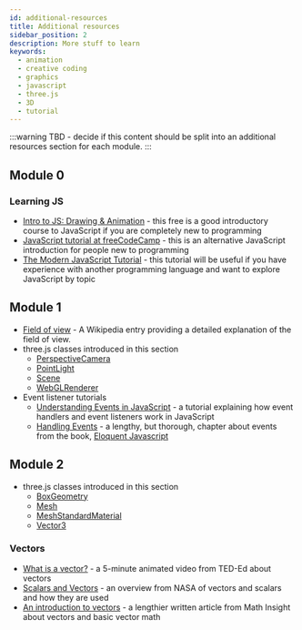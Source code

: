 ```yaml
---
id: additional-resources
title: Additional resources
sidebar_position: 2
description: More stuff to learn
keywords:
  - animation
  - creative coding
  - graphics
  - javascript
  - three.js
  - 3D
  - tutorial
---
```


:::warning
TBD - decide if this content should be split into an additional resources
section for each module.
:::

## Module 0

### Learning JS

* [Intro to JS: Drawing & Animation](https://www.khanacademy.org/computing/computer-programming/programming) - this free is a good introductory course to JavaScript if you are completely new to programming
* [JavaScript tutorial at freeCodeCamp](https://www.freecodecamp.org/news/full-javascript-course-for-beginners/) - this is an alternative JavaScript introduction for people new to programming
* [The Modern JavaScript Tutorial](https://javascript.info/) - this tutorial will be useful if you have experience with another programming language and want to explore JavaScript by topic

## Module 1

* [Field of view](https://en.wikipedia.org/wiki/Field_of_view) - A Wikipedia
  entry providing a detailed explanation of the field of view.
* three.js classes introduced in this section
  * [PerspectiveCamera](https://threejs.org/docs/index.html#api/en/cameras/PerspectiveCamera)
  * [PointLight](https://threejs.org/docs/index.html#api/en/lights/PointLight)
  * [Scene](https://threejs.org/docs/index.html#api/en/scenes/Scene)
  * [WebGLRenderer](https://threejs.org/docs/index.html#api/en/renderers/WebGLRenderer)
* Event listener tutorials
  * [Understanding Events in JavaScript](https://www.digitalocean.com/community/tutorials/understanding-events-in-javascript) -
    a tutorial explaining how event handlers and event listeners work in
    JavaScript
  * [Handling Events](https://eloquentjavascript.net/15_event.html) - a lengthy,
    but thorough, chapter about events from the book,
    [Eloquent Javascript](https://eloquentjavascript.net/)

## Module 2

* three.js classes introduced in this section
  * [BoxGeometry](https://threejs.org/docs/index.html#api/en/geometries/BoxGeometry)
  * [Mesh](https://threejs.org/docs/index.html#api/en/objects/Mesh)
  * [MeshStandardMaterial](https://threejs.org/docs/index.html#api/en/materials/MeshStandardMaterial)
  * [Vector3](https://threejs.org/docs/index.html#api/en/math/Vector3)

### Vectors

* [What is a vector?](https://www.youtube.com/watch?v=ml4NSzCQobk) - a 5-minute animated video from TED-Ed about vectors
* [Scalars and Vectors](https://www.grc.nasa.gov/www/k-12/airplane/vectors.html) - an overview from NASA of vectors and scalars and how they are used
* [An introduction to vectors](https://mathinsight.org/vector_introduction) - a
  lengthier written article from Math Insight about vectors and basic vector math

[^2]: [Use of SI units in three.js (GitHub Issue)](https://github.com/mrdoob/three.js/issues/6259)
